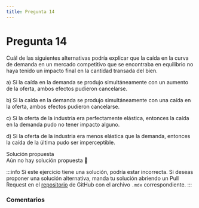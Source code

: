 ```yaml
---
title: Pregunta 14
---
```



# Pregunta 14

<div className="exercise">
Cuál de las siguientes alternativas podría explicar que la caída en la curva de demanda en un
mercado competitivo que se encontraba en equilibrio no haya tenido un impacto final en la cantidad
transada del bien.

a) Si la caída en la demanda se produjo simultáneamente con un aumento de la oferta, ambos efectos pudieron cancelarse.

b) Si la caída en la demanda se produjo simultáneamente con una caída en la oferta, ambos efectos pudieron cancelarse.

c) Si la oferta de la industria era perfectamente elástica, entonces la caída en la demanda pudo no tener impacto alguno.

d) Si la oferta de la industria era menos elástica que la demanda, entonces la caída de la última pudo ser imperceptible.

</div>

<MDXDetails>
<summary>Solución propuesta</summary>

<div className="exercise">
Aún no hay solución propuesta 🥲
</div>

:::info
Si este ejercicio tiene una solución, podría estar incorrecta. Si deseas proponer una solución alternativa, manda tu solución abriendo
un Pull Request en el [repositorio](https://github.com/crow-rojas/apuntes-fundamentals/pulls) de GitHub con el archivo
`.mdx` correspondiente.
:::

</MDXDetails>

### Comentarios

<Disqus
  url="https://crow-rojas.github.io/apuntes-fundamentals/docs/engineering/economics/exercises/2018-1/p14"
  identifier="docs/engineering/economics/exercises/2018-1/p14"
  title="2018-1 Economia - Pregunta 14"
/>
